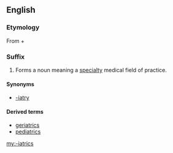 ==English==

===Etymology===
From {{etyl|grc|en}} {{term|ἰατρός||doctor|tr=iatros|lang=grc}} + {{term|-ics}}

===Suffix===
{{en-suffix}}

# Forms a noun meaning a [[specialty]] medical field of practice.

====Synonyms====
* [[-iatry]]

====Derived terms====
* [[geriatrics]]
* [[pediatrics]]

[[my:-iatrics]]